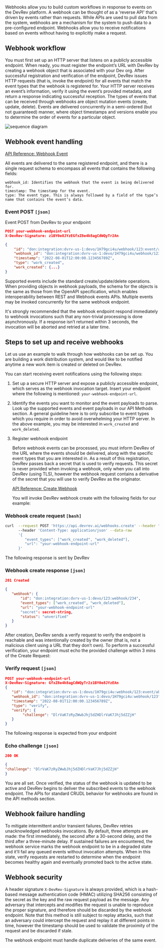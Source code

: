 Webhooks allow you to build custom workflows in response to events on the DevRev platform.
A webhook can be thought of as a 'reverse API' that's driven by events rather than requests. While APIs are used to pull data from the system, webhooks are a mechanism for the system to push data to a pre-configured endpoint.
Webhooks allow you to receive notifications based on events without having to explicitly make a request.

## Webhook workflow

You must first set up an HTTP server that listens on a publicly accessible endpoint.
When ready, you must register the endpoint’s URL with DevRev by creating a webhook object that is
associated with your Dev org. After successful registration and verification of the endpoint,
DevRev issues HTTP requests (that is, invoke the endpoint) for all events that match the event types
that the webhook is registered for. Your HTTP server receives an event’s information,
verify it using the event’s provided metadata, and return a response indicating successful reception.
The types of events that can be received through webhooks are object mutation events (create, update, delete).
Events are delivered concurrently in a semi-ordered (but not guaranteed) manner,
where object timestamps and versions enable you to determine the order of events for a particular object.

![sequence diagram](../img/diagram_4.png)

## Webhook event handling

<a href="https://devrev.ai/docs/apis/methods#/schemas/webhook-event-request">
  API Reference: Webhook Event
</a>

All events are delivered to the same registered endpoint, and there is a single request schema to encompass all events that contains the following fields:

```
webhook_id: Identifies the webhook that the event is being delivered for.
timestamp: The timestamp for the event.
type: The event type. This is always followed by a field of the type’s name that contains the event’s data.
```

### Event POST `[json]`

Event POST from DevRev to your endpoint

```json
POST your-webhook-endpoint-url
X-DevRev-Signature: z1BY0e8JYzEGfxZ8e4k8agCdWQyTr2An

{
	"id": "don:integration:dvrv-us-1:devo/1H79gci4u/webhook/123:event/abcdef",
	"webhook_id": "don:integration:dvrv-us-1:devo/1H79gci4u/webhook/123",
	"timestamp": "2022-08-01T12:00:00.123456789Z",
	"type": "work_created",
	"work_created": {...}
}
```

Supported events include the standard create/update/delete operations. When providing objects in webhook payloads, the schema for the objects is the same as those from the OpenAPI specification, which enables interoperability between REST and Webhook events APIs.
Multiple events may be invoked concurrently for the same webhook endpoint.

<Callout intent="info">
It's strongly recommended that the webhook endpoint respond immediately to webhook invocations such that any non-trivial processing is done asynchronously. If a response isn’t returned within 3 seconds, the invocation will be aborted and retried at a later time.
</Callout>

## Steps to set up and receive webhooks

Let us use an example to walk through how webhooks can be set up.
You are building a work distribution system, and would like to be notified anytime a new work item
is created or deleted on DevRev.

You can start receiving event notifications using the following steps:

1. Set up a secure HTTP server and expose a publicly accessible endpoint, which serves as the webhook invocation target.
   Insert your endpoint where the following is mentioned: `your-webhook-endpoint-url`.

2. Identify the events you want to monitor and the event payloads to parse.
   Look up the supported events and event payloads in our API Methods section.
   A general guideline here is to only subscribe to event types which you require in order
   to avoid overwhelming your HTTP server.
   In the above example, you may be interested in `work_created` and `work_deleted`.

3. Register webhook endpoint

   Before webhook events can be processed, you must inform DevRev of the URL where the events should be
   delivered, along with the specific event types that you are interested in.
   As a result of this registration, DevRev passes back a secret that is used to
   verify requests. This secret is never provided when invoking a webhook, only when you call into DevRev
   (using TLS), however the webhook request contains a derivative of the secret that you will use to verify
   DevRev as the originator.

     [API Reference: Create Webhook](https://developer.devrev.ai/public/welcome/ap-is-and-webhooks/dev-rev-rest-api/api-reference/webhooks/create)

   You will invoke DevRev webhook create with the following fields for our example:

### Webhook create request `[bash]`

```bash
curl  --request POST 'https://api.devrev.ai/webhooks.create' --header "Authorization:token"
      --header 'Content-Type: application/json' --data-raw
      '{
         "event_types": ["work_created", "work_deleted"],
         "url": "your-webhook-endpoint-url"
      }'

```

The following response is sent by DevRev

### Webhook create response `[json]`

```json
201 Created

{
   "webhook": {
	   "id": "don:integration:dvrv-us-1:devo/123:webhook/234",
 	   "event_types": ["work_created", "work_deleted"],
 	   "url": "your-webhook-endpoint-url"
 	   "secret": secret-string,
 	   "status": "unverified"
   }
}
```

After creation, DevRev sends a verify request to verify the endpoint is reachable and was intentionally
created by the owner (that is, not a malicious client using a URL that they don’t own).
To perform a successful verification, your endpoint must echo the provided challenge within 3 mins of the Create Request:

### Verify request `[json]`

```json
POST your-webhook-endpoint-url
X-DevRev-Signature: GfxZ8e4k8agCdWQyTr2z1BY0e8JYzEAn
{
   "id": "don:integration:dvrv-us-1:devo/1H79gci4u:webhook/123:event/abcdef",
   "webhook_id": "don:integration:dvrv-us-1:devo/1H79gci4u:webhook/123",
   "timestamp": "2022-08-01T12:00:00.123456789Z",
   "type": "verify",
   "verify": {
 		"challenge": "DlrVaK7zRyZWwbJhj5dZHDlrVaK7Jhj5dZZjH"
   }
}
```

The following response is expected from your endpoint

### Echo challenge `[json]`

```json
200 OK

{
"challenge": "DlrVaK7zRyZWwbJhj5dZHDlrVaK7Jhj5dZZjH"
}
```

You are all set.
Once verified, the status of the webhook is updated to be active and DevRev begins to deliver
the subscribed events to the webhook endpoint.
The APIs for standard CRUDL behavior for webhooks are found in the API methods section.

## Webhook failure handling

To mitigate intermittent and/or transient failures, DevRev retries unacknowledged webhooks invocations. By default, three attempts are made: the first immediately, the second after a 30-second delay, and the third after a three-minute delay. If sustained failures are encountered, the webhook service marks the webhook endpoint to be in a degraded state and it’ll fail any queued events without invocation attempts. When in this state, verify requests are restarted to determine when the endpoint becomes healthy again and eventually promoted back to the active state.

## Webhook security

A header signature `X-DevRev-Signature` is always provided, which is a hash-based message authentication code (HMAC) utilizing SHA256 consisting of the secret as the key and the raw request payload as the message. Any adversary that intercepts and modifies the request is unable to reproduce the proper signature, and therefore should be discarded by the webhook endpoint. Note that this method is still subject to replay attacks, such that an adversary could intercept the request and replay it at different points in time, however the timestamp should be used to validate the proximity of the request and be discarded if stale.

<Callout intent="info">
The webhook endpoint must handle duplicate deliveries of the same event.
</Callout>